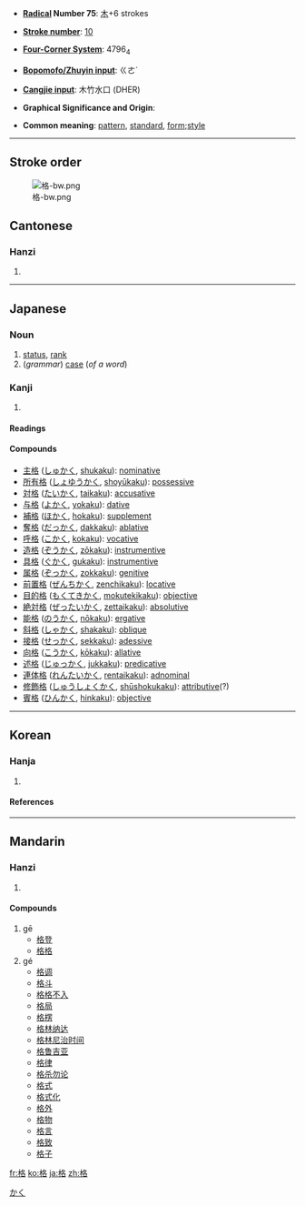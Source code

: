 * '''[[Wiktionary:Chinese radical index| Radical]] Number 75''': [[Wiktionary:Chinese radical index 木|木]]+6 strokes

* '''[[Wiktionary:Chinese total strokes index|Stroke number]]''': [[Wiktionary:Chinese total strokes index 10|10]]

* '''[[Wiktionary:Chinese four corner index|Four-Corner System]]''': 4796<sub>4</sub>

* '''[[Wikipedia:Zhuyin|Bopomofo/Zhuyin input]]''': ㄍㄜˊ

* '''[[Wiktionary:Chinese Cangjie index|Cangjie input]]''': 木竹水口 (DHER)

* '''Graphical Significance and Origin''': 

* '''Common meaning''': [[pattern]], [[standard]], [[form]];[[style]]

----
== Stroke order ==
[[Image:格-bw.png]]


==Cantonese==
===Hanzi===
{{yue-hanzi|jyut=|y=[[gaak3]]}}
# {{defn|Cantonese}}

----
==Japanese==
===Noun===
{{ja-noun|k|hira=かく|rom=kaku}}
# [[status]], [[rank]]
# (''grammar'') [[case]] (''of a word'')
[[Category:ja:Grammar|かく]]
===Kanji===
{{ja-kanji|grade=}}
# {{defn|Japanese}} 
====Readings====
{{ja-readings|on=[[こう]] (kō), [[かく]] (kaku), [[きゃく]] (kyaku)|kun=[[ただす]] (tadasu), [[いたる]] (itaru)}}

====Compounds====
* [[主格]] ([[しゅかく]], [[shukaku]]): [[nominative]]
* [[所有格]] ([[しょゆうかく]], [[shoyūkaku]]): [[possessive]]
* [[対格]] ([[たいかく]], [[taikaku]]): [[accusative]]
* [[与格]] ([[よかく]], [[yokaku]]): [[dative]]
* [[補格]] ([[ほかく]], [[hokaku]]): [[supplement]]
* [[奪格]] ([[だっかく]], [[dakkaku]]): [[ablative]]
* [[呼格]] ([[こかく]], [[kokaku]]): [[vocative]]
* [[造格]] ([[ぞうかく]], [[zōkaku]]): [[instrumentive]]
* [[具格]] ([[ぐかく]], [[gukaku]]): [[instrumentive]]
* [[属格]] ([[ぞっかく]], [[zokkaku]]): [[genitive]]
* [[前置格]] ([[ぜんちかく]], [[zenchikaku]]): [[locative]]
* [[目的格]] ([[もくてきかく]], [[mokutekikaku]]): [[objective]]
* [[絶対格]] ([[ぜったいかく]], [[zettaikaku]]): [[absolutive]]
* [[能格]] ([[のうかく]], [[nōkaku]]): [[ergative]]
* [[斜格]] ([[しゃかく]], [[shakaku]]): [[oblique]]
* [[接格]] ([[せっかく]], [[sekkaku]]): [[adessive]]
* [[向格]] ([[こうかく]], [[kōkaku]]): [[allative]]
* [[述格]] ([[じゅっかく]], [[jukkaku]]): [[predicative]]
* [[連体格]] ([[れんたいかく]], [[rentaikaku]]): [[adnominal]]
* [[修飾格]] ([[しゅうしょくかく]], [[shūshokukaku]]): [[attributive]](?)
* [[賓格]] ([[ひんかく]], [[hinkaku]]): [[objective]]

----

==Korean==
===Hanja===
{{ko-hanja|hangeul=[[격]], [[낙]]|eumhun=|rv=gyeok, nak|mr=kyŏk, nak|y=kyek, nak}}
# {{defn|Korean}}
====References====
{{Han ref|kx=0524.110|dkj=14749|dj=0912.130|hdz=21203.060|uh=683C|ud=26684|bh=AEE6|bd=44774}}

----
==Mandarin==
===Hanzi===
{{cmn-hanzi|pin=[[gē]] ([[ge1]]), [[gé]] ([[ge2]])|wg=ko<sup>1</sup>, ko<sup>2</sup>}}
# {{defn|Mandarin}}

====Compounds====
#gē
#*[[格登]]
#*[[格格]]
#gé
#*[[格调]]
#*[[格斗]]
#*[[格格不入]]
#*[[格局]]
#*[[格楞]]
#*[[格林纳达]]
#*[[格林尼治时间]]
#*[[格鲁吉亚]]
#*[[格律]]
#*[[格杀勿论]]
#*[[格式]]
#*[[格式化]]
#*[[格外]]
#*[[格物]]
#*[[格言]]
#*[[格致]]
#*[[格子]]

[[fr:格]]
[[ko:格]]
[[ja:格]]
[[zh:格]]